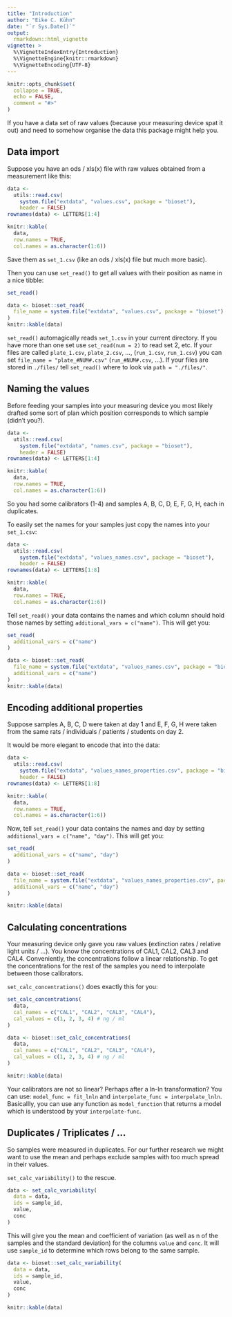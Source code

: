 ```yaml
---
title: "Introduction"
author: "Eike C. Kühn"
date: "`r Sys.Date()`"
output:
  rmarkdown::html_vignette
vignette: >
  %\VignetteIndexEntry{Introduction}
  %\VignetteEngine{knitr::rmarkdown}
  %\VignetteEncoding{UTF-8}
---
```


```r
knitr::opts_chunk$set(
  collapse = TRUE,
  echo = FALSE,
  comment = "#>"
)
```

If you have a data set of raw values (because your measuring device spat it out) and need to somehow organise the data this package might help you.

## Data import

Suppose you have an ods / xls(x) file with raw values obtained from a measurement like this:

```r
data <-
  utils::read.csv(
    system.file("extdata", "values.csv", package = "bioset"),
    header = FALSE)
rownames(data) <- LETTERS[1:4]

knitr::kable(
  data,
  row.names = TRUE,
  col.names = as.character(1:6))
```

Save them as `set_1.csv` (like an ods / xls(x) file but much more basic).

Then you can use `set_read()` to get all values with their position as name in a nice tibble:

```r
set_read()
```

```r
data <- bioset::set_read(
  file_name = system.file("extdata", "values.csv", package = "bioset")
)
knitr::kable(data)
```

`set_read()` automagically reads `set_1.csv` in your current directory. If you have more than one set use `set_read(num = 2)` to read set 2, etc. If your files are called `plate_1.csv`, `plate_2.csv`, ..., (`run_1.csv`, `run_1.csv`) you can set `file_name = "plate_#NUM#.csv"` (`run_#NUM#.csv`, ...). If your files are stored in `./files/` tell `set_read()` where to look via `path = "./files/"`.

## Naming the values

Before feeding your samples into your measuring device you most likely drafted some sort of plan which position corresponds to which sample (didn't you?).

```r
data <-
  utils::read.csv(
    system.file("extdata", "names.csv", package = "bioset"),
    header = FALSE)
rownames(data) <- LETTERS[1:4]

knitr::kable(
  data,
  row.names = TRUE,
  col.names = as.character(1:6))
```

So you had some calibrators (1-4) and samples A, B, C, D, E, F, G, H, each in duplicates.

To easily set the names for your samples just copy the names into your `set_1.csv`:

```r
data <-
  utils::read.csv(
    system.file("extdata", "values_names.csv", package = "bioset"),
    header = FALSE)
rownames(data) <- LETTERS[1:8]

knitr::kable(
  data,
  row.names = TRUE,
  col.names = as.character(1:6))
```

Tell `set_read()` your data contains the names and which column should hold those names by setting `additional_vars = c("name")`. This will get you:

```r
set_read(
  additional_vars = c("name")
)
```

```r
data <- bioset::set_read(
  file_name = system.file("extdata", "values_names.csv", package = "bioset"),
  additional_vars = c("name")
)
knitr::kable(data)
```

## Encoding additional properties

Suppose samples A, B, C, D were taken at day 1 and E, F, G, H were taken from the same rats / individuals / patients / students on day 2.

It would be more elegant to encode that into the data:

```r
data <-
  utils::read.csv(
    system.file("extdata", "values_names_properties.csv", package = "bioset"),
    header = FALSE)
rownames(data) <- LETTERS[1:8]

knitr::kable(
  data,
  row.names = TRUE,
  col.names = as.character(1:6))
```

Now, tell `set_read()` your data contains the names and day by setting `additional_vars = c("name", "day")`. This will get you:

```r
set_read(
  additional_vars = c("name", "day")
)
```

```r
data <- bioset::set_read(
  file_name = system.file("extdata", "values_names_properties.csv", package = "bioset"),
  additional_vars = c("name", "day")
)

knitr::kable(data)
```

## Calculating concentrations

Your measuring device only gave you raw values (extinction rates / relative light units / ...). You know the concentrations of CAL1, CAL2, CAL3 and CAL4. Conveniently, the concentrations follow a linear relationship. To get the concentrations for the rest of the samples you need to interpolate between those calibrators.

`set_calc_concentrations()` does exactly this for you:

```r
set_calc_concentrations(
  data,
  cal_names = c("CAL1", "CAL2", "CAL3", "CAL4"),
  cal_values = c(1, 2, 3, 4) # ng / ml
)
```

```r
data <- bioset::set_calc_concentrations(
  data,
  cal_names = c("CAL1", "CAL2", "CAL3", "CAL4"),
  cal_values = c(1, 2, 3, 4) # ng / ml
)

knitr::kable(data)
```

Your calibrators are not so linear? Perhaps after a ln-ln transformation? You can use: `model_func = fit_lnln` and `interpolate_func = interpolate_lnln`. Basicallly, you can use any function as `model_function` that returns a model which is understood by your `interpolate-func`.

## Duplicates / Triplicates / ...

So samples were measured in duplicates. For our further research we might want to use the mean and perhaps exclude samples with too much spread in their values.

`set_calc_variability()` to the rescue.

```r
data <- set_calc_variability(
  data = data,
  ids = sample_id,
  value,
  conc
)
```

This will give you the mean and coefficient of variation (as well as n of the samples and the standard deviation) for the columns `value` and `conc`. It will use `sample_id` to determine which rows belong to the same sample.


```r
data <- bioset::set_calc_variability(
  data = data,
  ids = sample_id,
  value,
  conc
)

knitr::kable(data)
```
